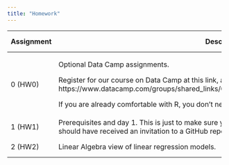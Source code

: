 ```yaml
---
title: "Homework"
---
```


+------------------+--------------------------------------------------------------------------------------+-------------------+----------+-----------------------+
| Assignment       | Description                                                                          | Due Date          | Value    | Solutions             |
+==================+======================================================================================+===================+==========+=======================+
|    0 (HW0)       | Optional Data Camp assignments.                                                      |    N/A            | 0        |  N/A                  |
|                  |                                                                                      |                   |(optional)|                       |
|                  | Register for our course on Data Camp at this link, and complete the assignment there:|                   |          |                       |
|                  | https://www.datacamp.com/groups/shared_links/05f4cfe1a97b39e7a1ec3c1515946eb67771d605|                   |          |                       |
|                  |                                                                                      |                   |          |                       |
|                  | If you are already comfortable with R, you don't need to do this.                    |                   |          |                       |
+------------------+--------------------------------------------------------------------------------------+-------------------+----------+-----------------------+
|    1 (HW1)       | Prerequisites and day 1.  This is just to make sure you feel comfortable with the    | Sept. 13          | 1        | Posted later.         |
|                  | foundations.  You should have received an invitation to a GitHub repository with the |                   |          |                       |
|                  | assignment.  Let me know if not.                                                     |                   |          |                       |
+------------------+--------------------------------------------------------------------------------------+-------------------+----------+-----------------------+
|    2 (HW2)       | Linear Algebra view of linear regression models.                                     | Sept. 20          | 1        | Posted later.         |
+------------------+--------------------------------------------------------------------------------------+-------------------+----------+-----------------------+

